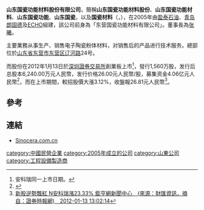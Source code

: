 '''山东国瓷功能材料股份有限公司'''，簡稱'''山东国瓷功能材料股份'''、'''山东国瓷功能材料'''、'''山东国瓷功能'''、'''山东国瓷'''，以及'''国瓷材料'''（'''{{lang-en|Shandong Sinocera Functional Material Company Limited}}'''，{{szse|300285}}），在2005年由[[盈泰石油|盈泰石油]]、[[青岛朗固德|青岛朗固德]]及[[ECHO|ECHO]]組建，該公司前身為「东营国瓷功能材料有限公司」。董事長為[[张曦|张曦]]。

主要業務从事生产、销售电子陶瓷粉体材料，对销售后的产品进行技术服务。總部位於[[山东省|山东省]][[东营市|东营市]][[东营区|东营区]][[辽河路|辽河路]]24号。

而股份在2012年1月13日於[[深圳證券交易所|深圳證券交易所]]創業板上市<ref>安科瑞同一上市日期。</ref>，發行1,560万股，发行后总股本6,240.00万元人民幣，发行价格26.00元人民幣/股，募集资金4.06亿元人民幣<ref>{{Cite web |url=http://www.szse.cn/main/aboutus/bsyw/39747011.shtml |title=国瓷材料和安科瑞登陆在创业板挂牌 日期：2012-1-13 深圳證券交易所 |accessdate=2012-01-14 |archive-date=2019-08-12 |archive-url=https://web.archive.org/web/20190812220204/http://www.szse.cn/main/aboutus/bsyw/39747011.shtml |dead-url=no }}</ref>，而在上市期間，較招股價大漲3.12%，收盤報26.81元人民幣<ref>[http://news.cnyes.com/Content/20120113/KFHYIHZSRSJ8M.shtml?c=detail2 新股逆勢飄紅 N安科瑞漲23.33% 鉅亨網新聞中心　(來源：財匯資訊，摘自：證券時報網)　2012-01-13 13:02:14]</ref>。

==參考==
{{reflist}}

==連結==
*[http://www.sinocera.com.cn Sinocera.com.cn]{{Wayback|url=http://www.sinocera.com.cn/ |date=20140205023322 }}

[[category:中國民營企業|category:中國民營企業]]
[[category:2005年成立的公司|category:2005年成立的公司]]
[[category:山東公司|category:山東公司]]
[[category:工程設備製造商|category:工程設備製造商]]